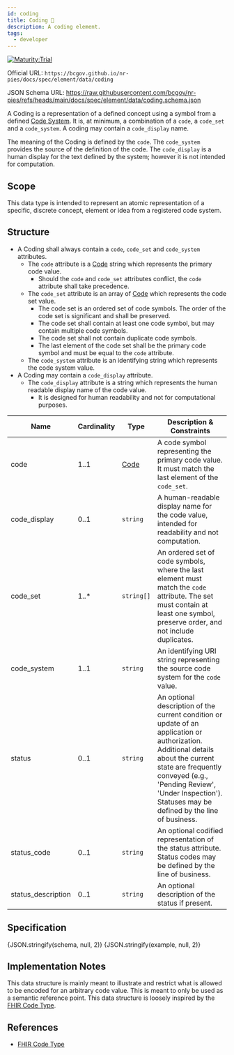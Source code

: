 ```yaml
---
id: coding
title: Coding 🔬
description: A coding element.
tags:
  - developer
---
```




[![Maturity:Trial](https://img.shields.io/badge/Maturity-Trial-green)](/docs/spec#maturity)

Official URL: `https://bcgov.github.io/nr-pies/docs/spec/element/data/coding`

JSON Schema URL: https://raw.githubusercontent.com/bcgov/nr-pies/refs/heads/main/docs/spec/element/data/coding.schema.json

A Coding is a representation of a defined concept using a symbol from a defined
[Code System](/docs/category/code-system). It is, at minimum, a combination of a `code`, a `code_set` and a
`code_system`. A coding may contain a `code_display` name.

The meaning of the Coding is defined by the `code`. The `code_system` provides the source of the definition of the code.
The `code_display` is a human display for the text defined by the system; however it is not intended for computation.

## Scope

This data type is intended to represent an atomic representation of a specific, discrete concept, element or idea from
a registered code system.

## Structure

- A Coding shall always contain a `code`, `code_set` and `code_system` attributes.
  - The `code` attribute is a [Code](/docs/spec/element/data/code) string which represents the primary code value.
    - Should the `code` and `code_set` attributes conflict, the `code` attribute shall take precedence.
  - The `code_set` attribute is an array of [Code](/docs/spec/element/data/code) which represents the code set value.
    - The code set is an ordered set of code symbols. The order of the code set is significant and shall be preserved.
    - The code set shall contain at least one code symbol, but may contain multiple code symbols.
    - The code set shall not contain duplicate code symbols.
    - The last element of the code set shall be the primary code symbol and must be equal to the `code` attribute.
  - The `code_system` attribute is an identifying string which represents the code system value.
- A Coding may contain a `code_display` attribute.
  - The `code_display` attribute is a string which represents the human readable display name of the code value.
    - It is designed for human readability and not for computational purposes.

| Name               | Cardinality | Type           | Description & Constraints                                                                                                                                                                                                                                        |
| ------------------ | ----------- | -------------- | ---------------------------------------------------------------------------------------------------------------------------------------------------------------------------------------------------------------------------------------------------------------- |
| code               | 1..1        | [Code](./code) | A code symbol representing the primary code value. It must match the last element of the `code_set`.                                                                                                                                                             |
| code_display       | 0..1        | `string`       | A human-readable display name for the code value, intended for readability and not computation.                                                                                                                                                                  |
| code_set           | 1..\*       | `string[]`     | An ordered set of code symbols, where the last element must match the `code` attribute. The set must contain at least one symbol, preserve order, and not include duplicates.                                                                                    |
| code_system        | 1..1        | `string`       | An identifying URI string representing the source code system for the `code` value.                                                                                                                                                                              |
| status             | 0..1        | `string`       | An optional description of the current condition or update of an application or authorization. Additional details about the current state are frequently conveyed (e.g., 'Pending Review', 'Under Inspection'). Statuses may be defined by the line of business. |
| status_code        | 0..1        | `string`       | An optional codified representation of the status attribute. Status codes may be defined by the line of business.                                                                                                                                                |
| status_description | 0..1        | `string`       | An optional description of the status if present.                                                                                                                                                                                                                |

## Specification

<Tabs queryString="tab">
  <TabItem
    value="schema"
    label="Schema"
    default
  >
    <JSONSchemaViewer
      resolverOptions={generateResolverOptions({ remote: true })}
      schema={schema}
      viewerOptions={{ showExamples: true }}
    />
  </TabItem>
  <TabItem
    value="source"
    label="Source"
  >
    <CodeBlock
      language="json"
      showLineNumbers
    >
      {JSON.stringify(schema, null, 2)}
    </CodeBlock>
  </TabItem>
  <TabItem
    value="example"
    label="Example"
  >
    <CodeBlock
      language="json"
      showLineNumbers
    >
      {JSON.stringify(example, null, 2)}
    </CodeBlock>
  </TabItem>
</Tabs>

## Implementation Notes

This data structure is mainly meant to illustrate and restrict what is allowed to be encoded for an arbitrary code
value. This is meant to only be used as a semantic reference point. This data structure is loosely inspired by the
[FHIR Code Type](https://www.hl7.org/fhir/datatypes.html#code).

## References

- [FHIR Code Type](https://www.hl7.org/fhir/datatypes.html#code)
